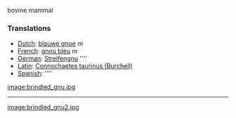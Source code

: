 bovine mammal

===Translations===
*[[Dutch]]: [[blauwe gnoe]] ''m''
*[[French]]: [[gnou bleu]] ''m''
*[[German]]: [[Streifengnu]] ''''
*[[Latin]]: [[Connochaetes taurinus (Burchell)]]
*[[Spanish]]: [[]] ''''

[[image:brindled_gnu.jpg]]
----
[[image:brindled_gnu2.jpg]]